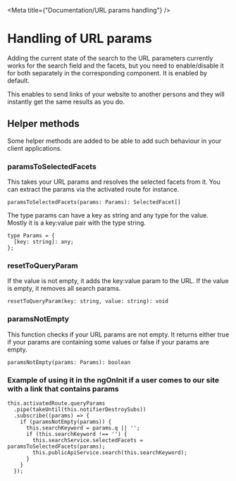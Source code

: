 
<Meta title={"Documentation/URL params handling"} />

# Handling of URL params

Adding the current state of the search to the URL parameters currently works for the search field and the facets, but you need to enable/disable it for both separately in the corresponding component.
It is enabled by default.

This enables to send links of your website to another persons and they will instantly get the same results as you do.

## Helper methods

Some helper methods are added to be able to add such behaviour in your client applications.

### paramsToSelectedFacets

This takes your URL params and resolves the selected facets from it. You can extract the params via the activated route for instance.

```
paramsToSelectedFacets(params: Params): SelectedFacet[]
```

The type params can have a key as string and any type for the value. Mostly it is a key:value pair with the type string.

```
type Params = {
  [key: string]: any;
};
```

### resetToQueryParam

If the value is not empty, it adds the key:value param to the URL.
If the value is empty, it removes all search params.

```
resetToQueryParam(key: string, value: string): void
```

### paramsNotEmpty

This function checks if your URL params are not empty. It returns either true if your params are containing some values or false if your params are empty.

```
paramsNotEmpty(params: Params): boolean
```

### Example of using it in the ngOnInit if a user comes to our site with a link that contains params

```
this.activatedRoute.queryParams
  .pipe(takeUntil(this.notifierDestroySubs))
  .subscribe((params) => {
    if (paramsNotEmpty(params)) {
      this.searchKeyword = params.q || '';
      if (this.searchKeyword !== '') {
        this.searchService.selectedFacets = paramsToSelectedFacets(params);
        this.publicApiService.search(this.searchKeyword);
      }
    }
  });
```
